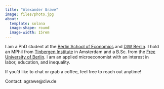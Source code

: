```yaml
---
title: "Alexander Grawe"
image: files/photo.jpg
about: 
  template: solana
  image-shape: round
  image-width: 15rem
---
```


I am a PhD student at the [Berlin School of Economics](https://berlinschoolofeconomics.de "Berlin School of Economics") and [DIW Berlin](https://www.diw.de/en "DIW Berlin"). I hold an MPhil from [Tinbergen Institute](https://tinbergen.nl/ "Tinbergen Institute") in Amsterdam and a B.Sc. from the [Free University of Berlin](https://www.wiwiss.fu-berlin.de/en/index.html "Free University of Berlin").
I am an applied microeconomist with an interest in labor, education, and inequality.

If you'd like to chat or grab a coffee, feel free to reach out anytime!
 
Contact: agrawe@diw.de